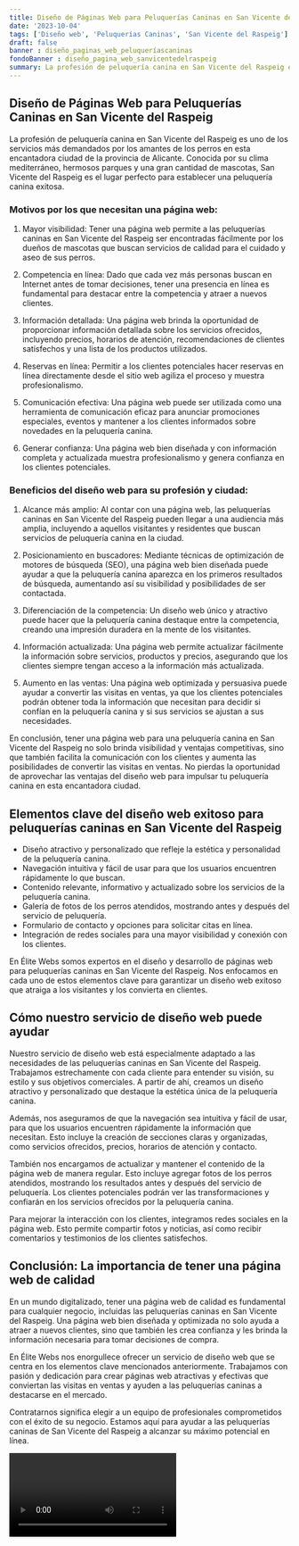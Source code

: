 ```yaml
---
title: Diseño de Páginas Web para Peluquerías Caninas en San Vicente del Raspeig
date: '2023-10-04'
tags: ['Diseño web', 'Peluquerías Caninas', 'San Vicente del Raspeig']
draft: false
banner : diseño_paginas_web_peluqueríascaninas
fondoBanner : diseño_pagina_web_sanvicentedelraspeig
summary: La profesión de peluquería canina en San Vicente del Raspeig es uno de los servicios más demandados por los amantes de los perros en esta encantadora ciudad de la provincia de Alicante. Conocida por su clima mediterráneo, hermosos parques y una gran cantidad de mascotas, San Vicente del Raspeig es el lugar perfecto para establecer una peluquería canina exitosa.
---
```


## Diseño de Páginas Web para Peluquerías Caninas en San Vicente del Raspeig

La profesión de peluquería canina en San Vicente del Raspeig es uno de los servicios más demandados por los amantes de los perros en esta encantadora ciudad de la provincia de Alicante. Conocida por su clima mediterráneo, hermosos parques y una gran cantidad de mascotas, San Vicente del Raspeig es el lugar perfecto para establecer una peluquería canina exitosa.

### Motivos por los que necesitan una página web:

1. Mayor visibilidad: Tener una página web permite a las peluquerías caninas en San Vicente del Raspeig ser encontradas fácilmente por los dueños de mascotas que buscan servicios de calidad para el cuidado y aseo de sus perros.

2. Competencia en línea: Dado que cada vez más personas buscan en Internet antes de tomar decisiones, tener una presencia en línea es fundamental para destacar entre la competencia y atraer a nuevos clientes.

3. Información detallada: Una página web brinda la oportunidad de proporcionar información detallada sobre los servicios ofrecidos, incluyendo precios, horarios de atención, recomendaciones de clientes satisfechos y una lista de los productos utilizados.

4. Reservas en línea: Permitir a los clientes potenciales hacer reservas en línea directamente desde el sitio web agiliza el proceso y muestra profesionalismo.

5. Comunicación efectiva: Una página web puede ser utilizada como una herramienta de comunicación eficaz para anunciar promociones especiales, eventos y mantener a los clientes informados sobre novedades en la peluquería canina.

6. Generar confianza: Una página web bien diseñada y con información completa y actualizada muestra profesionalismo y genera confianza en los clientes potenciales.

### Beneficios del diseño web para su profesión y ciudad:

1. Alcance más amplio: Al contar con una página web, las peluquerías caninas en San Vicente del Raspeig pueden llegar a una audiencia más amplia, incluyendo a aquellos visitantes y residentes que buscan servicios de peluquería canina en la ciudad.

2. Posicionamiento en buscadores: Mediante técnicas de optimización de motores de búsqueda (SEO), una página web bien diseñada puede ayudar a que la peluquería canina aparezca en los primeros resultados de búsqueda, aumentando así su visibilidad y posibilidades de ser contactada.

3. Diferenciación de la competencia: Un diseño web único y atractivo puede hacer que la peluquería canina destaque entre la competencia, creando una impresión duradera en la mente de los visitantes.

4. Información actualizada: Una página web permite actualizar fácilmente la información sobre servicios, productos y precios, asegurando que los clientes siempre tengan acceso a la información más actualizada.

5. Aumento en las ventas: Una página web optimizada y persuasiva puede ayudar a convertir las visitas en ventas, ya que los clientes potenciales podrán obtener toda la información que necesitan para decidir si confían en la peluquería canina y si sus servicios se ajustan a sus necesidades.

En conclusión, tener una página web para una peluquería canina en San Vicente del Raspeig no solo brinda visibilidad y ventajas competitivas, sino que también facilita la comunicación con los clientes y aumenta las posibilidades de convertir las visitas en ventas. No pierdas la oportunidad de aprovechar las ventajas del diseño web para impulsar tu peluquería canina en esta encantadora ciudad.

<GifSeo />

<Cta />

## Elementos clave del diseño web exitoso para peluquerías caninas en San Vicente del Raspeig

- Diseño atractivo y personalizado que refleje la estética y personalidad de la peluquería canina.
- Navegación intuitiva y fácil de usar para que los usuarios encuentren rápidamente lo que buscan.
- Contenido relevante, informativo y actualizado sobre los servicios de la peluquería canina.
- Galería de fotos de los perros atendidos, mostrando antes y después del servicio de peluquería.
- Formulario de contacto y opciones para solicitar citas en línea.
- Integración de redes sociales para una mayor visibilidad y conexión con los clientes.

En Élite Webs somos expertos en el diseño y desarrollo de páginas web para peluquerías caninas en San Vicente del Raspeig. Nos enfocamos en cada uno de estos elementos clave para garantizar un diseño web exitoso que atraiga a los visitantes y los convierta en clientes.

## Cómo nuestro servicio de diseño web puede ayudar

Nuestro servicio de diseño web está especialmente adaptado a las necesidades de las peluquerías caninas en San Vicente del Raspeig. Trabajamos estrechamente con cada cliente para entender su visión, su estilo y sus objetivos comerciales. A partir de ahí, creamos un diseño atractivo y personalizado que destaque la estética única de la peluquería canina.

Además, nos aseguramos de que la navegación sea intuitiva y fácil de usar, para que los usuarios encuentren rápidamente la información que necesitan. Esto incluye la creación de secciones claras y organizadas, como servicios ofrecidos, precios, horarios de atención y contacto.

También nos encargamos de actualizar y mantener el contenido de la página web de manera regular. Esto incluye agregar fotos de los perros atendidos, mostrando los resultados antes y después del servicio de peluquería. Los clientes potenciales podrán ver las transformaciones y confiarán en los servicios ofrecidos por la peluquería canina.

Para mejorar la interacción con los clientes, integramos redes sociales en la página web. Esto permite compartir fotos y noticias, así como recibir comentarios y testimonios de los clientes satisfechos.

## Conclusión: La importancia de tener una página web de calidad

En un mundo digitalizado, tener una página web de calidad es fundamental para cualquier negocio, incluidas las peluquerías caninas en San Vicente del Raspeig. Una página web bien diseñada y optimizada no solo ayuda a atraer a nuevos clientes, sino que también les crea confianza y les brinda la información necesaria para tomar decisiones de compra.

En Élite Webs nos enorgullece ofrecer un servicio de diseño web que se centra en los elementos clave mencionados anteriormente. Trabajamos con pasión y dedicación para crear páginas web atractivas y efectivas que conviertan las visitas en ventas y ayuden a las peluquerías caninas a destacarse en el mercado.

Contratarnos significa elegir a un equipo de profesionales comprometidos con el éxito de su negocio. Estamos aquí para ayudar a las peluquerías caninas de San Vicente del Raspeig a alcanzar su máximo potencial en línea.

<Video />

<CtaBot job='Peluquerías Caninas' city='San Vicente del Raspeig'/>

<Gmaps query='San Vicente del Raspeig+españa+maps' />